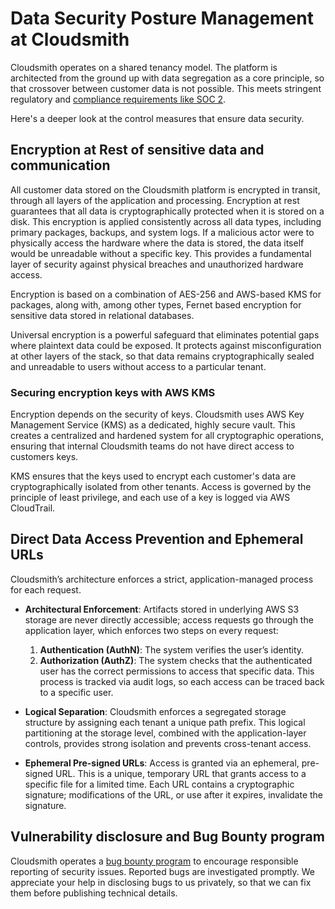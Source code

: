 # Data Security Posture Management at Cloudsmith

Cloudsmith operates on a shared tenancy model. The platform is architected from the ground up with data segregation as a core principle, so that crossover between customer data is not  possible. This meets stringent regulatory and [compliance requirements like SOC 2](https://trust.cloudsmith.com).

Here's a deeper look at the control measures that ensure data security.

## Encryption at Rest of sensitive data and communication

All customer data stored on the Cloudsmith platform is encrypted in transit, through all layers of the application and processing. Encryption at rest guarantees that all data is cryptographically protected when it is stored on a disk. This encryption is applied consistently across all data types, including primary packages, backups, and system logs. If a malicious actor were to physically access the hardware where the data is stored, the data itself would be unreadable without a specific key. This provides a fundamental layer of security against physical breaches and unauthorized hardware access.

Encryption is based on a combination of AES-256 and AWS-based KMS for packages, along with, among other types, Fernet based encryption for sensitive data stored in relational databases.

Universal encryption is a powerful safeguard that eliminates potential gaps where plaintext data could be exposed. It protects against misconfiguration at other layers of the stack, so that data remains cryptographically sealed and unreadable to users without access to a particular tenant.

### Securing encryption keys with AWS KMS

Encryption depends on the security of keys. Cloudsmith uses AWS Key Management Service (KMS) as a dedicated, highly secure vault. This creates a centralized and hardened system for all cryptographic operations, ensuring that internal Cloudsmith teams do not have direct access to customers keys.

KMS ensures that the keys used to encrypt each customer's data are cryptographically isolated from other tenants. Access is governed by the principle of least privilege, and each use of a key is logged via AWS CloudTrail.

## Direct Data Access Prevention and Ephemeral URLs

Cloudsmith’s architecture enforces a strict, application-managed process for each request.

- **Architectural Enforcement**: Artifacts stored in underlying AWS S3 storage are never directly accessible; access requests go through the application layer, which enforces two steps on every request:  
    
  1. **Authentication (AuthN)**: The system verifies the user’s identity.  
  2. **Authorization (AuthZ)**: The system checks that the authenticated user has the correct permissions to access that specific data. This process is tracked via audit logs, so each access can be traced back to a specific user. 


- **Logical Separation**:  Cloudsmith enforces a segregated storage structure by assigning each tenant a unique path prefix. This logical partitioning at the storage level, combined with the application-layer controls, provides strong isolation and prevents cross-tenant access.  
    
- **Ephemeral Pre-signed URLs**: Access is granted via an ephemeral, pre-signed URL. This is a unique, temporary URL that grants access to a specific file for a limited time. Each URL contains a cryptographic signature; modifications of the URL, or use after it expires, invalidate the signature.

## Vulnerability disclosure and Bug Bounty program

Cloudsmith operates a [bug bounty program](https://help.cloudsmith.io/docs/bug-bounty-programme) to encourage responsible reporting of security issues. Reported bugs are investigated promptly. We appreciate your help in disclosing bugs to us privately, so that we can fix them before publishing technical details.